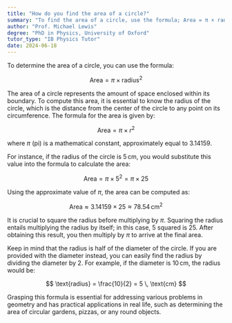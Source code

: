 ```yaml
---
title: "How do you find the area of a circle?"
summary: "To find the area of a circle, use the formula; Area = π × radius²."
author: "Prof. Michael Lewis"
degree: "PhD in Physics, University of Oxford"
tutor_type: "IB Physics Tutor"
date: 2024-06-18
---
```


To determine the area of a circle, you can use the formula:

$$
\text{Area} = \pi \times \text{radius}^2
$$

The area of a circle represents the amount of space enclosed within its boundary. To compute this area, it is essential to know the radius of the circle, which is the distance from the center of the circle to any point on its circumference. The formula for the area is given by:

$$
\text{Area} = \pi \times r^2
$$

where $\pi$ (pi) is a mathematical constant, approximately equal to $3.14159$.

For instance, if the radius of the circle is $5 \, \text{cm}$, you would substitute this value into the formula to calculate the area:

$$
\text{Area} = \pi \times 5^2 = \pi \times 25
$$

Using the approximate value of $\pi$, the area can be computed as:

$$
\text{Area} \approx 3.14159 \times 25 \approx 78.54 \, \text{cm}^2
$$

It is crucial to square the radius before multiplying by $\pi$. Squaring the radius entails multiplying the radius by itself; in this case, $5$ squared is $25$. After obtaining this result, you then multiply by $\pi$ to arrive at the final area.

Keep in mind that the radius is half of the diameter of the circle. If you are provided with the diameter instead, you can easily find the radius by dividing the diameter by $2$. For example, if the diameter is $10 \, \text{cm}$, the radius would be:

$$
\text{radius} = \frac{10}{2} = 5 \, \text{cm}
$$

Grasping this formula is essential for addressing various problems in geometry and has practical applications in real life, such as determining the area of circular gardens, pizzas, or any round objects.
    